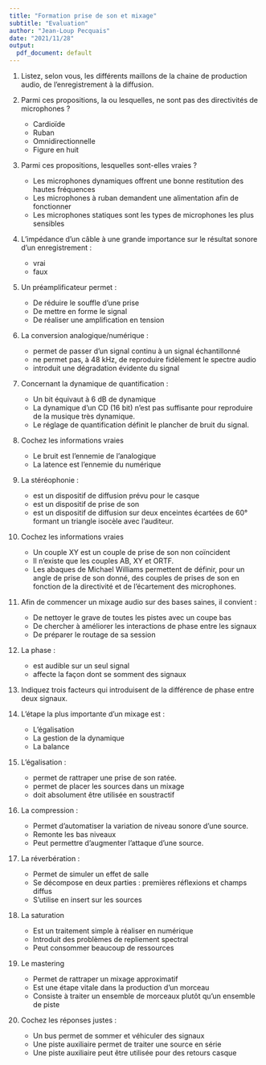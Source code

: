 ```yaml
---
title: "Formation prise de son et mixage"
subtitle: "Evaluation"
author: "Jean-Loup Pecquais"
date: "2021/11/28"
output:
  pdf_document: default
---
```


1. Listez, selon vous, les différents maillons de la chaine de production audio, de l'enregistrement à la diffusion.

1. Parmi ces propositions, la ou lesquelles, ne sont pas des directivités de microphones ?
    + Cardioïde
    + Ruban
    + Omnidirectionnelle
    + Figure en huit

1. Parmi ces propositions, lesquelles sont-elles vraies ?
    + Les microphones dynamiques offrent une bonne restitution des hautes fréquences
    + Les microphones à ruban demandent une alimentation afin de fonctionner
    + Les microphones statiques sont les types de microphones les plus sensibles

1. L'impédance d'un câble à une grande importance sur le résultat sonore d'un enregistrement :
    + vrai
    + faux

1. Un préamplificateur permet :
    + De réduire le souffle d'une prise
    + De mettre en forme le signal 
    + De réaliser une amplification en tension

1. La conversion analogique/numérique :
    + permet de passer d'un signal continu à un signal échantillonné
    + ne permet pas, à 48 kHz, de reproduire fidèlement le spectre audio
    + introduit une dégradation évidente du signal

1. Concernant la dynamique de quantification :
    + Un bit équivaut à 6 dB de dynamique
    + La dynamique d'un CD (16 bit) n'est pas suffisante pour reproduire de la musique très dynamique.
    + Le réglage de quantification définit le plancher de bruit du signal.

1. Cochez les informations vraies
    + Le bruit est l'ennemie de l'analogique
    + La latence est l'ennemie du numérique

1. La stéréophonie :
    + est un dispositif de diffusion prévu pour le casque
    + est un dispositif de prise de son
    + est un dispositif de diffusion sur deux enceintes écartées de 60° formant un triangle isocèle avec l'auditeur.

1. Cochez les informations vraies
    + Un couple XY est un couple de prise de son non coïncident
    + Il n'existe que les couples AB, XY et ORTF.
    + Les abaques de Michael Williams permettent de définir, pour un angle de prise de son donné, des couples de prises de son en fonction de la directivité et de l'écartement des microphones.

1. Afin de commencer un mixage audio sur des bases saines, il convient :
    + De nettoyer le grave de toutes les pistes avec un coupe bas
    + De chercher à améliorer les interactions de phase entre les signaux
    + De préparer le routage de sa session

1. La phase :
    + est audible sur un seul signal
    + affecte la façon dont se somment des signaux

1. Indiquez trois facteurs qui introduisent de la différence de phase entre deux signaux.

1. L'étape la plus importante d'un mixage est :
    + L'égalisation
    + La gestion de la dynamique
    + La balance

1. L'égalisation :
    + permet de rattraper une prise de son ratée.
    + permet de placer les sources dans un mixage
    + doit absolument être utilisée en soustractif

1. La compression :
    + Permet d'automatiser la variation de niveau sonore d'une source.
    + Remonte les bas niveaux
    + Peut permettre d'augmenter l'attaque d'une source.

1. La réverbération :
    + Permet de simuler un effet de salle
    + Se décompose en deux parties : premières réflexions et champs diffus
    + S'utilise en insert sur les sources

1. La saturation
    + Est un traitement simple à réaliser en numérique
    + Introduit des problèmes de repliement spectral
    + Peut consommer beaucoup de ressources

1. Le mastering
    + Permet de rattraper un mixage approximatif
    + Est une étape vitale dans la production d'un morceau
    + Consiste à traiter un ensemble de morceaux plutôt qu'un ensemble de piste

1. Cochez les réponses justes :
    + Un bus permet de sommer et véhiculer des signaux
    + Une piste auxiliaire permet de traiter une source en série
    + Une piste auxiliaire peut être utilisée pour des retours casque